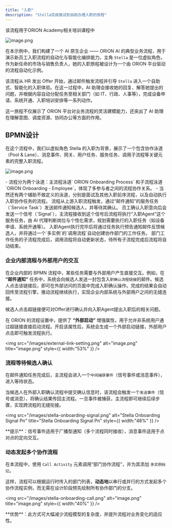 ```yaml
---
title: "入职"
description: "Stella完成面试到自助办理入职的旅程"
---
```


<Info>
  该流程用于ORION Academy相关培训课程中
</Info>

![image.png](/images/academy-banner.png)

在本示例中，我们构建了一个 AI 原生企业 —— ORION AI 的典型业务流程，用于演示新员工入职流程的自动化与智能化编排能力。主角 `Stella` 是一位虚拟角色，作为新任命的市场与销售负责人，她的入职旅程被设计为一个由 ORION 平台驱动的流程自动化示例。

该流程从 HR 发出 Offer 开始，通过邮件触发流程并引导 `Stella` 进入一个自助式、智能化的入职体验。在这一过程中，AI 助理会接收她的回复、解答她提出的问题，并根据内容自动分配任务至相关部门（如 IT、行政、人事等），完成设备申请、系统开通、入职培训安排等一系列动作。

这一旅程不仅展示了 ORION 平台对业务流程的灵活建模能力，还突出了 AI 助理在理解意图、调度资源、协同办公等方面的作用。

## BPMN设计

在这个流程中，我们以虚拟角色 Stella 的入职为背景，展示了一个包含协作泳道（Pool & Lane）、消息事件、网关、用户任务、服务任务、调用子流程等关键元素的完整入职流程。

![image.png](/images/stella-onboarding-process.png)

<Card title="流程协作结构">
  - 流程分为两个泳道：主流程泳道` ORION Onboarding Process` 和子流程泳道 `ORION Onboarding - Employee`，体现了多参与者之间的流程协作关系。
  - 当然还有两个辅助不做定义的泳道，分别是面试及其他入职前序流程，以及自动执行入职协作任务的流程。
</Card>

<Steps>
  <Step title="流程启动" icon="play">
    流程从上游入职流程触发，通过“邮件通知”的服务任务（`Service Task`）发送邮件通知候选人，并等待其确认。
  </Step>
  <Step title="员工邮件确认及智能代理触发">
    员工确认入职意向后会发送一个信号（`Signal`），主流程接收到这个信号后流程将执行“入职Agent”这个服务任务，由 AI 代理判断岗位与个性化需求，规划需要执行的入职任务（如设备申请、系统开通等）。
  </Step>
  <Step title="信息反馈及后续任务处理调用">
    入职Agent执行完毕后将通过任务执行预告通知邮件反馈候选人，并将通过一个`多实例`的`调用流程`自动创建协作部门的工作任务。
  </Step>
  <Step title="子流程调用与状态更新" icon="stop">
    部门工作任务的子流程完成后，调用流程将自动更新状态，待所有子流程完成后流程将自动结束。
  </Step>
</Steps>

### **企业内部流程与外部用户的交互**

在企业内部的 BPMN 流程中，某些任务需要与外部用户产生直接交互。例如，在 **“邮件通知”** 任务中，系统会向候选人发送一封包含入`职确认流程链接`的邮件。候选人点击该链接后，即可在外部访问的页面中完成入职确认操作。完成的结果会自动回传至流程引擎，推动流程继续执行，实现企业内部系统与外部用户之间的无缝连接。

<Card title="Offer确认邮件" icon="envelope" iconType="duotone" horizontal img="images/accept-offer-email.png">
  候选人点击超链接便可对Offer进行确认并向入职Agent提出入职后的相关问题。
</Card>

在 ORION 的流程设置中，提供了 **“外部启动”** 增强属性，用于允许非系统用户通过超链接直接启动流程。开启该属性后，系统会生成一个外部启动链接，外部用户点击即可触发流程执行。

<img
  src="/images/external-link-setting.png"
  alt="image.png"
  title="image.png"
  style={{ width:"53%" }}
/>

### 流程等待候选人确认

在邮件通知任务完成后，主流程会进入一个`中间捕获事件`（信号事件或消息事件），进入等待状态。

当候选人在外部入职确认流程中提交确认信息时，该流程会触发一个`发送事件`（信号或消息），将确认结果传回主流程。一旦事件被捕获，主流程即可继续后续步骤，实现跨流程的无缝衔接。

<img
  src="/images/stella-onboarding-signal.png"
  alt="Stella Onboarding Signal Pn"
  title="Stella Onboarding Signal Pn"
  style={{ width:"48%" }}
/>

<Info>
  **提示**：信号事件适用于广播型通知（多个流程同时接收），消息事件适用于点对点的定向交互。
</Info>

### 动态发起多个协作流程

在本流程中，使用 `Call Activity` 元素调用“部门协作流程”，并为其添加 `多实例标记`。

这样，流程可以根据运行时传入的部门列表，**动态地**以串行或并行的方式发起多个协作流程实例，而无需在设计阶段预先绘制所有协作部门的分支。

<img
  src="/images/stella-onboarding-call.png"
  alt="image.png"
  title="image.png"
  style={{ width:"40%" }}
/>

<Info>
  **优势**：此方式可大幅减少流程模型的复杂度，并提升流程对业务变化的适应性。
</Info>